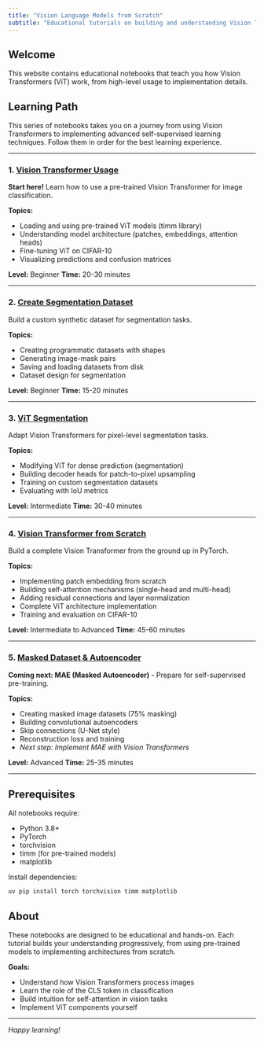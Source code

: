 ```yaml
---
title: "Vision Language Models from Scratch"
subtitle: "Educational tutorials on building and understanding Vision Transformers"
---
```


## Welcome

This website contains educational notebooks that teach you how Vision Transformers (ViT) work, from high-level usage to implementation details.

## Learning Path

This series of notebooks takes you on a journey from using Vision Transformers to implementing advanced self-supervised learning techniques. Follow them in order for the best learning experience.

---

### 1. [Vision Transformer Usage](vision-transformer-usage.ipynb)

**Start here!** Learn how to use a pre-trained Vision Transformer for image classification.

**Topics:**

- Loading and using pre-trained ViT models (timm library)
- Understanding model architecture (patches, embeddings, attention heads)
- Fine-tuning ViT on CIFAR-10
- Visualizing predictions and confusion matrices

**Level:** Beginner
**Time:** 20-30 minutes

---

### 2. [Create Segmentation Dataset](create-segmentation-dataset.ipynb)

Build a custom synthetic dataset for segmentation tasks.

**Topics:**

- Creating programmatic datasets with shapes
- Generating image-mask pairs
- Saving and loading datasets from disk
- Dataset design for segmentation

**Level:** Beginner
**Time:** 15-20 minutes

---

### 3. [ViT Segmentation](vision-transformer-segmentation.ipynb)

Adapt Vision Transformers for pixel-level segmentation tasks.

**Topics:**

- Modifying ViT for dense prediction (segmentation)
- Building decoder heads for patch-to-pixel upsampling
- Training on custom segmentation datasets
- Evaluating with IoU metrics

**Level:** Intermediate
**Time:** 30-40 minutes

---

### 4. [Vision Transformer from Scratch](vision-transformer-scratch.ipynb)

Build a complete Vision Transformer from the ground up in PyTorch.

**Topics:**

- Implementing patch embedding from scratch
- Building self-attention mechanisms (single-head and multi-head)
- Adding residual connections and layer normalization
- Complete ViT architecture implementation
- Training and evaluation on CIFAR-10

**Level:** Intermediate to Advanced
**Time:** 45-60 minutes

---

### 5. [Masked Dataset & Autoencoder](masked-dataset.ipynb)

**Coming next: MAE (Masked Autoencoder)** - Prepare for self-supervised pre-training.

**Topics:**

- Creating masked image datasets (75% masking)
- Building convolutional autoencoders
- Skip connections (U-Net style)
- Reconstruction loss and training
- *Next step: Implement MAE with Vision Transformers*

**Level:** Advanced
**Time:** 25-35 minutes

---

## Prerequisites

All notebooks require:

- Python 3.8+
- PyTorch
- torchvision
- timm (for pre-trained models)
- matplotlib

Install dependencies:

```bash
uv pip install torch torchvision timm matplotlib
```

## About

These notebooks are designed to be educational and hands-on. Each tutorial builds your understanding progressively, from using pre-trained models to implementing architectures from scratch.

**Goals:**

- Understand how Vision Transformers process images
- Learn the role of the CLS token in classification
- Build intuition for self-attention in vision tasks
- Implement ViT components yourself

---

*Happy learning!*
